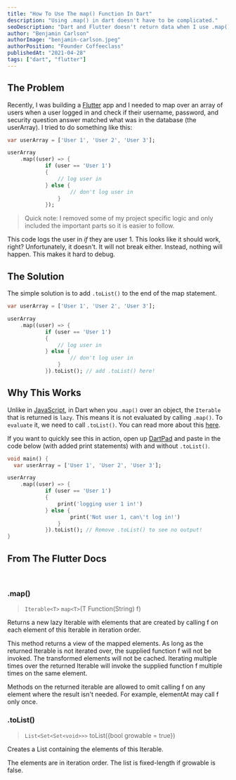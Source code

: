```yaml
---
title: "How To Use The map() Function In Dart"
description: "Using .map() in dart doesn't have to be complicated."
seoDescription: "Dart and Flutter doesn't return data when I use .map() function on array list."
author: "Benjamin Carlson"
authorImage: "benjamin-carlson.jpeg"
authorPosition: "Founder Coffeeclass"
publishedAt: "2021-04-28"
tags: ["dart", "flutter"]
---
```


## The Problem

Recently, I was building a [Flutter](https://flutter.dev/?gclid=Cj0KCQjwsqmEBhDiARIsANV8H3aB8Bs-JYv8Pupzys4lwa3Trgh2gIfCWxUGsf4BuCIVxM0VJnT6sikaAmc_EALw_wcB&gclsrc=aw.ds) app and
I needed to map over an array of users when a user logged in and check if their username, password, and security question answer matched what was
in the database (the userArray). I tried to do something like this:

```dart
var userArray = ['User 1', 'User 2', 'User 3'];

userArray
    .map((user) => {
            if (user == 'User 1')
            {
                // log user in
            } else {
                    // don't log user in
                }
            });
```

> Quick note: I removed some of my project specific logic and only included the important parts so it is easier to follow.

This code logs the user in *if* they are user 1. This looks like it should work, right? Unfortunately, it doesn't. It will not break either. Instead,
nothing will happen. This makes it hard to debug.

## The Solution

The simple solution is to add `.toList()` to the end of the map statement.

```dart
var userArray = ['User 1', 'User 2', 'User 3'];

userArray
    .map((user) => {
            if (user == 'User 1')
            {
                // log user in
            } else {
                    // don't log user in
                }
            }).toList(); // add .toList() here!
```

## Why This Works

Unlike in [JavaScript](https://www.javascript.com/), in Dart when you `.map()` over an object, the `Iterable` that
is returned is `lazy`. This means it is not evaluated by calling `.map()`. To `evaluate` it, we need to call `.toList()`. You
can read more about this [here](https://api.dart.dev/stable/2.12.4/dart-core/Iterable-class.html).

If you want to quickly see this in action, open up [DartPad](https://dartpad.dev/?null_safety=true) and paste in the code below (with added print statements)
with and without `.toList()`.

```dart
void main() {
  var userArray = ['User 1', 'User 2', 'User 3'];

userArray
    .map((user) => {
            if (user == 'User 1')
            {
                print('logging user 1 in!')
            } else {
                    print('Not user 1, can\'t log in!')
                }
            }).toList(); // Remove .toList() to see no output!
}
```

## From The Flutter Docs

<br />

### .map()

> `Iterable<T>` `map<T>`(T Function(String) f)

Returns a new lazy Iterable with elements that are created by calling f on each element of this Iterable in iteration order.

This method returns a view of the mapped elements. As long as the returned Iterable is not iterated over, the supplied function f will not be invoked. The transformed elements will not be cached. Iterating multiple times over the returned Iterable will invoke the supplied function f multiple times on the same element.

Methods on the returned iterable are allowed to omit calling f on any element where the result isn't needed. For example, elementAt may call f only once.

### .toList()

> `List<Set<Set<void>>>` toList({bool growable = true})

Creates a List containing the elements of this Iterable.

The elements are in iteration order. The list is fixed-length if growable is false.